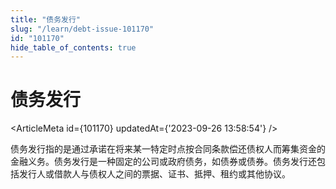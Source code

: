 ```yaml
---
title: "债务发行"
slug: "/learn/debt-issue-101170"
id: "101170"
hide_table_of_contents: true
---
```



# 债务发行

<ArticleMeta id={101170} updatedAt={'2023-09-26 13:58:54'} />
<div className='border-solid border-b border-t-0 my-4 border-[var(--ifm-color-gray-300)]' />

债务发行指的是通过承诺在将来某一特定时点按合同条款偿还债权人而筹集资金的金融义务。债务发行是一种固定的公司或政府债务，如债券或债券。债务发行还包括发行人或借款人与债权人之间的票据、证书、抵押、租约或其他协议。
